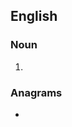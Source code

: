 {{also|adnas}}
==English==

===Noun===
{{head|en|noun plural form}}

# {{plural of|aDNA|lang=en}}

===Anagrams===
* {{anagrams|en|a=aadns|sanda}}